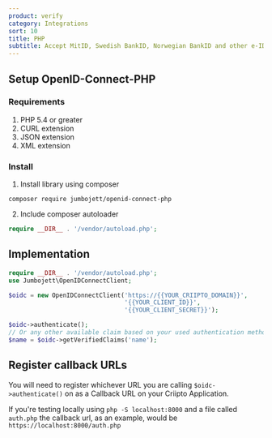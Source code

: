 ```yaml
---
product: verify
category: Integrations
sort: 10
title: PHP
subtitle: Accept MitID, Swedish BankID, Norwegian BankID and other e-ID logins with PHP and Criipto Verify
---
```


## Setup OpenID-Connect-PHP

### Requirements

1. PHP 5.4 or greater
2. CURL extension
3. JSON extension
4. XML extension

### Install

1. Install library using composer
```
composer require jumbojett/openid-connect-php
```

2. Include composer autoloader
```php
require __DIR__ . '/vendor/autoload.php';
```

## Implementation

```php
require __DIR__ . '/vendor/autoload.php';
use Jumbojett\OpenIDConnectClient;

$oidc = new OpenIDConnectClient('https://{{YOUR_CRIIPTO_DOMAIN}}',
                                '{{YOUR_CLIENT_ID}}',
                                '{{YOUR_CLIENT_SECRET}}');

$oidc->authenticate();
// Or any other available claim based on your used authentication method: https://docs.criipto.com/verify/e-ids/
$name = $oidc->getVerifiedClaims('name');
```

## Register callback URLs

You will need to register whichever URL you are calling `$oidc->authenticate()` on as a Callback URL on your Criipto Application.

If you're testing locally using `php -S localhost:8000` and a file called `auth.php` the callback url, as an example, would be `https://localhost:8000/auth.php`